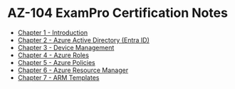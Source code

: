 # AZ-104 ExamPro Certification Notes
* [Chapter 1 - Introduction](/posts/azure/az-104/cert-notes/exampro/chapter1/chapter1-intro-to-az-104)
* [Chapter 2 - Azure Active Directory (Entra ID)](/posts/azure/az-104/cert-notes/exampro/chapter2/chapter2-introduction)
* [Chapter 3 - Device Management](/posts/azure/az-104/cert-notes/exampro/chapter3/chapter3-intro-to-device-management)
* [Chapter 4 - Azure Roles](/posts/azure/az-104/cert-notes/exampro/chapter4/chapter4-types-of-roles)
* [Chapter 5 - Azure Policies](/posts/azure/az-104/cert-notes/exampro/chapter5/chapter5-introduction)
* [Chapter 6 - Azure Resource Manager](/posts/azure/az-104/cert-notes/exampro/chapter6/chapter6-azure-resource-manager)
* [Chapter 7 - ARM Templates](/posts/azure/az-104/cert-notes/exampro/chapter7/chapter7-introduction)